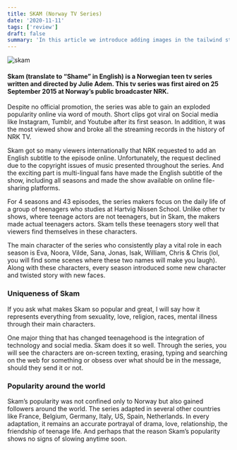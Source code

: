 ```yaml
---
title: SKAM (Norway TV Series)
date: '2020-11-11'
tags: ['review']
draft: false
summary: 'In this article we introduce adding images in the tailwind starter blog and the benefits and limitations of the next/image component.'
---
```


![skam](/static/images/SKAM.png)

#### Skam (translate to “Shame” in English) is a Norwegian teen tv series written and directed by Julie Adem. This tv series was first aired on 25 September 2015 at Norway’s public broadcaster NRK.

Despite no official promotion, the series was able to gain an exploded popularity online via word of mouth. Short clips got viral on Social media like Instagram, Tumblr, and Youtube after its first season. In addition, it was the most viewed show and broke all the streaming records in the history of NRK TV.

Skam got so many viewers internationally that NRK requested to add an English subtitle to the episode online. Unfortunately, the request declined due to the copyright issues of music presented throughout the series. And the exciting part is multi-lingual fans have made the English subtitle of the show, including all seasons and made the show available on online file-sharing platforms.

For 4 seasons and 43 episodes, the series makers focus on the daily life of a group of teenagers who studies at Hartvig Nissen School. Unlike other tv shows, where teenage actors are not teenagers, but in Skam, the makers made actual teenagers actors.
Skam tells these teenagers story well that viewers find themselves in these characters.

The main character of the series who consistently play a vital role in each season is Eva, Noora, Vilde, Sana, Jonas, Isak, William, Chris & Chris (lol, you will find some scenes where these two names will make you laugh). Along with these characters, every season introduced some new character and twisted story with new faces.

### Uniqueness of Skam

If you ask what makes Skam so popular and great, I will say how it represents everything from sexuality, love, religion, races, mental illness through their main characters.

One major thing that has changed teenagehood is the integration of technology and social media. Skam does it so well. Through the series, you will see the characters are on-screen texting, erasing, typing and searching on the web for something or obsess over what should be in the message, should they send it or not.

### Popularity around the world

Skam’s popularity was not confined only to Norway but also gained followers around the world. The series adapted in several other countries like France, Belgium, Germany, Italy, US, Spain, Netherlands. In every adaptation, it remains an accurate portrayal of drama, love, relationship, the friendship of teenage life. And perhaps that the reason Skam’s popularity shows no signs of slowing anytime soon.
